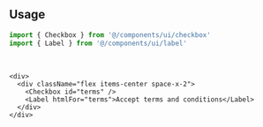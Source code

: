 ```tsx file=<rootDir>/src/components/ui/label.tsx title="components/ui/label.tsx"
```

<br />

## Usage

```ts
import { Checkbox } from '@/components/ui/checkbox'
import { Label } from '@/components/ui/label'
```

<br />

```tsx
<div>
  <div className="flex items-center space-x-2">
    <Checkbox id="terms" />
    <Label htmlFor="terms">Accept terms and conditions</Label>
  </div>
</div>
```